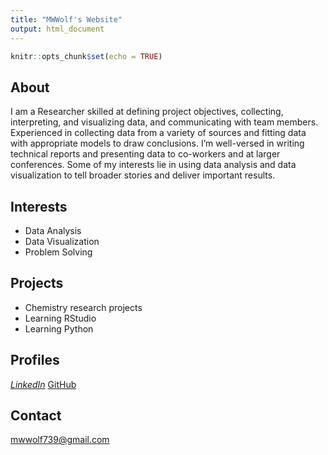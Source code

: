 ```yaml
---
title: "MWWolf's Website"
output: html_document
---
```


```r
knitr::opts_chunk$set(echo = TRUE)
```

## About

I am a Researcher skilled at defining project objectives, collecting, interpreting, and visualizing data, and communicating with team members. Experienced in collecting data from a variety of sources and fitting data with appropriate models to draw conclusions. I'm well-versed in writing technical reports and presenting data to co-workers and at larger conferences. Some of my interests lie in using data analysis and data visualization to tell broader stories and deliver important results.

## Interests

* Data Analysis
* Data Visualization
* Problem Solving

## Projects

* Chemistry research projects
* Learning RStudio
* Learning Python

## Profiles

*[LinkedIn](https://www.linkedin.com/in/matthew-wolf-b470765a/)
*[GitHub](https://github.com/MWWolf739/)

## Contact
[mwwolf739@gmail.com](mailto:mwwolf739@gmail.com)